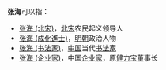 '''张海'''可以指：

* [[张海_(北宋)|张海 (北宋)]]，[[北宋|北宋]]农民起义领导人
* [[张海_(成化進士)|张海 (成化進士)]]，[[明朝|明朝]]政治人物
* [[张海_(书法家)|张海 (书法家)]]，[[中国|中国]]当代[[书法家|书法家]]
* [[张海_(企业家)|张海 (企业家)]]，中国[[企业家|企业家]]，原[[健力宝|健力宝]]董事长

{{disambig|Cat=二字張姓人名消歧義|H}}
